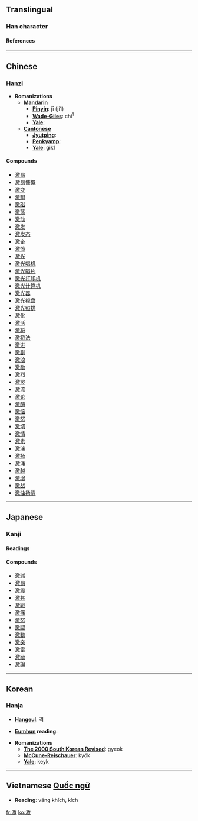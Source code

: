==Translingual==
===Han character===
{{Han char|rn=85|rad=水|as=13|sn=16|so=|four=3814<sub>0</sub>|canj=水竹尸大 (EHSK)|cmean= [[arouse]], [[excite]], [[incite]];  [[quickly]]}}
====References====
{{Han ref|kx=0654.170|dkj=18438|dj=1064.140|hdz=31760.040|uh=6FC0|ud=28608|bh=BF45|bd=48965}}
----

==Chinese==
===Hanzi===


* '''Romanizations'''
** '''[[Mandarin]]'''
*** '''[[Pinyin]]''': jī (ji1)
*** '''[[Wade-Giles]]''': chi<sup>1</sup>
*** '''[[Yale]]''': 
** '''[[Cantonese]]'''
*** '''[[Jyutping]]''':
*** '''[[Penkyamp]]''': 
*** '''[[Yale]]''': gik1

====Compounds====
*[[激昂]]
*[[激昂慷慨]]
*[[激变]]
*[[激辩]]
*[[激磁]]
*[[激荡]]
*[[激动]]
*[[激发]]
*[[激发态]]
*[[激奋]]
*[[激愤]]
*[[激光]]
*[[激光唱机]]
*[[激光唱片]]
*[[激光打印机]]
*[[激光计算机]]
*[[激光器]]
*[[激光视盘]]
*[[激光照排]]
*[[激化]]
*[[激活]]
*[[激将]]
*[[激将法]]
*[[激进]]
*[[激剧]]
*[[激浪]]
*[[激励]]
*[[激烈]]
*[[激灵]]
*[[激流]]
*[[激论]]
*[[激酶]]
*[[激恼]]
*[[激怒]]
*[[激切]]
*[[激情]]
*[[激素]]
*[[激湍]]
*[[激扬]]
*[[激涌]]
*[[激越]]
*[[激增]]
*[[激战]]
*[[激浊扬清]]
----

==Japanese==
===Kanji===


{{ja-kanji|grade=|rs=水13|simple=}}
====Readings====
{{ja-readings|on=[[げき]] (geki), [[けき]] (keki)|kun=[[はげしい]] (hageshii), [[はげしく]] (hageshiku), [[はげます]] (hagemasu)}}

====Compounds====
*[[激減]]
*[[激昂]]
*[[激震]]
*[[激甚]]
*[[激戦]]
*[[激痛]]
*[[激怒]]
*[[激闘]]
*[[激動]]
*[[激突]]
*[[激雷]]
*[[激励]]
*[[激論]]
 
----

==Korean==
===Hanja===

* '''[[Hangeul]]''': 격

* '''[[Eumhun]] reading''': 

* '''Romanizations'''
** '''[[The 2000 South Korean Revised Romanization|The 2000 South Korean Revised]]''': gyeok
** '''[[McCune-Reischauer]]''': kyŏk
** '''[[Yale]]''': keyk
----

== Vietnamese [[Quốc ngữ]] ==

* '''Reading''': váng khích, kích





[[fr:激]]
[[ko:激]]
